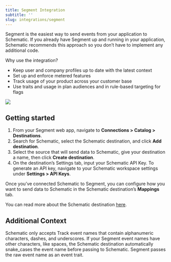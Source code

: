 ```yaml
---
title: Segment Integration
subtitle: ''
slug: integrations/segment
---
```



Segment is the easiest way to send events from your application to Schematic. If you already have Segment up and running in your application, Schematic recommends this approach so you don’t have to implement any additional code.

Why use the integration?
- Keep user and company profiles up to date with the latest context
- Set up and enforce metered features
- Track usage of your product across your customer base
- Use traits and usage in plan audiences and in rule-based targeting for flags

<img
  src="../images/segment_screencap.png"
/>

## Getting started
1. From your Segment web app, navigate to **Connections > Catalog > Destinations**.
2. Search for Schematic, select the Schematic destination, and click **Add destination**.
3. Select the source that will send data to Schematic, give your destination a name, then click **Create destination**.
4. On the destination’s Settings tab, input your Schematic API Key. To generate an API key, navigate to your Schematic workspace settings under **Settings > API Keys**.

Once you’ve connected Schematic to Segment, you can configure how you want to send data to Schematic in the Schematic destination’s **Mappings** tab.

You can read more about the Schematic destination [here](https://segment.com/docs/connections/destinations/catalog/actions-schematic/).

## Additional Context

Schematic only accepts Track event names that contain alphanumeric characters, dashes, and underscores. If your Segment event names have other characters, like spaces, the Schematic destination automatically snake_cases the event name before passing to Schematic. Segment passes the raw event name as an event trait.